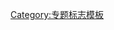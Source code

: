 {{WPBannerMeta
|PROJECT = 科学
 |BANNER_NAME = Template:WikiProject Science
 |substcheck=<includeonly>{{subst:</includeonly><includeonly>substcheck}}</includeonly>
 |small={{{small|}}}
 |category={{{category|¬}}}
 |listas={{{listas|}}}

|IMAGE_LEFT = Nuvola apps edu science.svg
|QUALITY_SCALE       = extended
 |class={{{class|}}}
 |auto={{{auto|}}}
 |importance={{{importance|}}}

|ASSESSMENT_LINK     = 專題:科學/评级
|COMMENTS            = yes
 |COMMENTS_CAT       = 
 |COMMENTS_FORCE     = yes


|MAIN_ARTICLE     = '''[[科学]]'''相关条目
|PORTAL                  = 科学
|PORTAL_IMG       = Nuvola apps kalzium.svg

|BOTTOM_TEXT            = 

}}<noinclude>{{documentation}}[[Category:专题标志模板]]</noinclude>